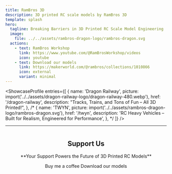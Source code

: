 ```yaml
---
title: RamBros 3D
description: 3D printed RC scale models by RamBros 3D
template: splash
hero:
  tagline: Breaking Barriers in 3D Printed RC Scale Model Engineering
  image:
    file: ../../assets/rambros-dragon-logo/rambros-dragon.svg
  actions:
    - text: RamBros Workshop
      link: https://www.youtube.com/@RamBrosWorkshop/videos
      icon: youtube
    - text: Download our models
      link: https://makerworld.com/@rambros/collections/1010866
      icon: external
      variant: minimal
---
```



<ShowcaseProfile
  entries={[
    {
      name: 'Dragon Railway',
      picture: import('../../assets/dragon-railway-logo/dragon-railway-480.webp'),
      href: '/dragon-railway',
      description:
        "Tracks, Trains, and Tons of Fun – All 3D Printed!",
    },
    /*
    {
      name: 'TWYN',
      picture: import('../../assets/rambros-dragon-logo/rambros-dragon.svg'),
      href: '/twyn',
      description:
        'RC Heavy Vehicles – Built for Realism, Engineered for Performance',
    },
    */
  ]}
/>


---

<section class="homepage-section">
	<div class="container" style="justify-content: center; display: flex">
		<div class="content" style="text-align: center">
			<h1>Support Us</h1>
			<p>
				**Your Support Powers the Future of 3D Printed RC Models**
			</p>
			<div class="actions" style="justify-content: center">
				<LinkButton href="https://buymeacoffee.com/rambros" class="action action-secondary">
					<Icon name="heart" />
					<span>Buy me a coffee</span>
				</LinkButton>
				<LinkButton href="https://makerworld.com/en/@rambros" class="action action-outline">
					<Icon name="starlight" />
					<span>Download our models</span>
				</LinkButton>
			</div>
		</div>
	</div>
</section>

